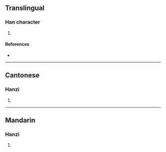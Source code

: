 {{character info/new}}
==Translingual==

===Han character===
{{Han char|rn=97|rad=瓜|as=03|sn=8|four=77232|canj=HOPI,XHOPI|ids=⿺瓜勺}}

# {{defn|Han|sort=瓜03}}

====References====
* {{Han ref|kx=0746.020|dkj=21372|dj=1154.150|hdz=42654.030|uh=74DD|ud=29917|bh=CD6E|bd=52590}}

----

==Cantonese==

===Hanzi===
{{yue-hanzi|jyut=|y=bok3}}

# {{defn|lang=yue|sort=瓜03}}

----

==Mandarin==

===Hanzi===
{{cmn-hanzi|pin=[[bó]] ([[bo2]])|wg=po<sup>2</sup>}}

# {{defn|lang=cmn|sort=瓜03}}